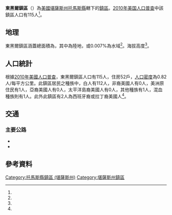 {{noteTA
|G1=USState
}}
{{Infobox settlement
|official_name = 東黑爾鎮區
|native_name = East Hale Township
|settlement_type = 鎮區
|pushpin_map=USA Kansas
|coordinates_display = inline,title
|coordinates_region = US-KS
|subdivision_type = [[世界政區索引|國家]]
|subdivision_name = [[美国|美国]]
|subdivision_type1 = [[美國行政區劃|州]]
|subdivision_name1 = [[堪薩斯州|堪薩斯州]]
|subdivision_type2 = [[堪薩斯州行政區劃|縣]]
|subdivision_name2 = [[托馬斯縣_(堪薩斯州)|托馬斯縣]]
|area_total_km2 = 139.6
|area_land_km2 = 139.59
|area_water_km2 = 0.01
|area_total_sq_mi =
|area_land_sq_mi =
|area_water_sq_mi =
|area_water_percent = 0.007
|population_as_of = [[2010年美国人口普查|2010]]
|population_footnotes = <ref name="Census 2010">{{cite web| url=http://factfinder2.census.gov| title=Race, Hispanic or Latino, Age, and Housing Occupancy: 2010 Census Redistricting Data, East Hale Township, Thomas County, Kansas| publisher=U.S. Census Bureau, American FactFinder 2| accessdate=2016-12-04| archive-date=2013-09-11| archive-url=https://web.archive.org/web/20130911234518/http://factfinder2.census.gov/| dead-url=no}}</ref>
|population_total = 115
|population_density_km2 = auto
|elevation_footnotes = <ref name="gnis"/>
|elevation_m = 1009
|elevation_ft = 
|latd = 39
|latm = 22
|lats = 25
|latNS = N
|longd = 101
|longm = 13
|longs = 23
|longEW = W
|postal_code_type =
|postal_code = 
|blank_name = [[聯邦資料處理標準|FIPS代碼]]
|blank_info = 20-19475
|blank1_name = [[地名信息系统|GNIS編號]] 
|blank1_info = 471191<ref name="gnis">{{cite web |url= {{Gnis3|471191}} |title= East Hale Township, Thomas County, Kansas|work= [[Geographic_Names_Information_System|Geographic Names Information System]]|publisher= [[United_States_Geological_Survey|United States Geological Survey]] |accessdate= 2016-12-04 }}</ref>
|website = 
|footnotes = 
}}

'''東黑爾鎮區'''（{{lang-en|'''East Hale Township'''}}）為[[美國|美國]][[堪薩斯州|堪薩斯州]][[托馬斯縣_(堪薩斯州)|托馬斯縣]]轄下的[[行政鎮區|鎮區]]。[[2010年美国人口普查|2010年美国人口普查]]中該鎮區人口有115人<ref name="Census 2010"/>。

==地理==
東黑爾鎮區涵蓋總面積為{{convert|139.6|km2|sqmi}}，其中{{convert|139.59|km2|sqmi}}為陸地，{{convert|0.01|km2|sqmi}}或0.007%為水域<ref name="Census 2010"/>。海拔高度{{convert|1009|m|ft}}<ref name="gnis"/>。

==人口統計==
根據[[2010年美國人口普查|2010年美國人口普查]]，東黑爾鎮區人口有115人，住房52戶，[[人口密度|人口密度]]為0.82人/每平方公里。此鎮區居民之種族中，白人有112人，非裔美國人有0人，美洲原住民有1人，亞裔美國人有0人，太平洋島裔美國人有0人，其他種族有1人，混血種族則有1人。此外此鎮區有2人為西班牙裔或拉丁裔美國人<ref name="Census 2010"/>。

==交通==
===主要公路===
*{{Jct|country=USA|I|70}}
*{{Jct|country=USA|US|24}}

==參考資料==
{{reflist}}

{{托馬斯縣 (堪薩斯州)}}

{{DEFAULTSORT: East Hale}}
[[Category:托馬斯縣鎮區_(堪薩斯州)|Category:托馬斯縣鎮區 (堪薩斯州)]]
[[Category:堪薩斯州鎮區|Category:堪薩斯州鎮區]]